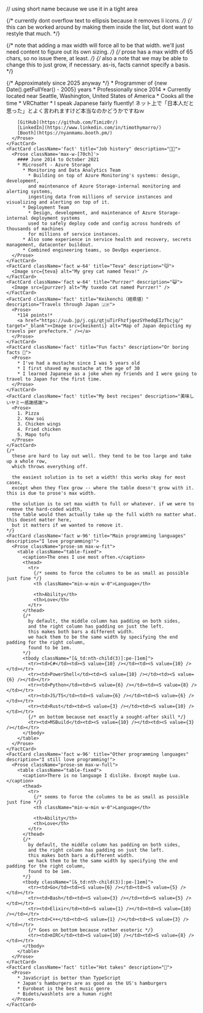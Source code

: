 ---
---

// using short name because we use it in a tight area


{/* currently dont overflow text to ellipsis because it removes li icons. */}
{/* this can be worked around by making them inside the list, but dont want to restyle that much. */}

{/* note that adding a max width will force all to be that width. we'll just need content to figure out its own sizing. */}
{/* prose has a max width of 65 chars, so no issue there, at least. */}
{/* also a note that we may be able to change this to just grow, if necessary. as-is, facts cannot specify a basis. */}

<Layout title="About me!">
  <div className={cn("flex flex-wrap gap-4 ", proseClasses, factClasses)}>
    <FactCard className='fact' title="Me" description="Who am I?">
      <Prose>
        {/* Approximately since 2025 anyway */}
        * Programmer of {new Date().getFullYear() - 2005} years
          * Professionally since 2014
        * Currently located near Seattle, Washington, United States of America
        * Cooks all the time
        * VRChatter
        * I speak Japanese fairly fluently! ネット上で「日本人だと思った」とよく言われますけど本当なのかどうかですねｗ


        [GitHub](https://github.com/Timiz0r/)
        [LinkedIn](https://www.linkedin.com/in/timothymarro/)
        [Booth](https://nyanmamu.booth.pm/)
      </Prose>
    </FactCard>
    <FactCard className='fact' title="Job history" description="🧑‍💼">
      <Prose className='max-w-[70ch]'>
        #### June 2014 to October 2021
        * Microsoft - Azure Storage
          * Monitoring and Data Analytics Team
            * Building on top of Azure Monitoring's systems: design, development,
            and maintenance of Azure Storage-internal monitoring and alerting systems,
            ingesting data from millions of service instances and visualizing and alerting on top of it.
          * Deployment Team
            * Design, development, and maintenance of Azure Storage-internal deployment systems
            used to safely deploy code and config across hundreds of thousands of machines
            for millions of service instances.
          * Also some experience in service health and recovery, secrets management, datacenter buildout.
          * Combined engineering teams, so DevOps experience.
      </Prose>
    </FactCard>
    <FactCard className='fact w-64' title="Teva" description="😽">
      <Image src={teva} alt="My grey cat named Teva!" />
    </FactCard>
    <FactCard className='fact w-64' title="Purrzer" description="😺">
      <Image src={purrzer} alt="My tuxedo cat named Purrzer!" />
    </FactCard>
    <FactCard className='fact' title="Keikenchi（経県値）" description="Travels through Japan 🇯🇵">
      <Prose>
        *114 points!*
        <a href="https://uub.jp/j.cgi/qtjuTirFhzfjqezSYhedqEIzThcjq/" target="_blank"><Image src={keikenti} alt="Map of Japan depicting my travels per prefecture." /></a>
      </Prose>
    </FactCard>
    <FactCard className='fact' title="Fun facts" description="Or boring facts 🤷">
      <Prose>
        * I've had a mustache since I was 5 years old
        * I first shaved my mustache at the age of 30
        * I learned Japanese as a joke when my friends and I were going to travel to Japan for the first time.
      </Prose>
    </FactCard>
    <FactCard className='fact' title="My best recipes" description="美味しいヤミー感謝感謝">
      <Prose>
        1. Pizza
        2. Kow soi
        3. Chicken wings
        4. Fried chicken
        5. Mapo tofu
      </Prose>
    </FactCard>
    {/*
      these are hard to lay out well. they tend to be too large and take up a whole row,
      which throws everything off.

      the easiest solution is to set a width! this works okay for most cases,
      except when they flex grow -- where the table doesn't grow with it. this is due to prose's max width.

      the solution is to set max width to full or whatever. if we were to remove the hard-coded width,
      the table would then actually take up the full width no matter what. this doesnt matter here,
      but it matters if we wanted to remove it.
    */}
    <FactCard className='fact w-96' title="Main programming languages" description="I love programming!">
      <Prose className="prose-sm max-w-fit">
        <table className="table-fixed">
          <caption>The ones I use most often.</caption>
          <thead>
            <tr>
              {/* seems to force the columns to be as small as possible just fine */}
              <th className="min-w-min w-0">Language</th>

              <th>Ability</th>
              <th>Love</th>
            </tr>
          </thead>
          {/*
            by default, the middle column has padding on both sides,
            and the right column has padding on just the left.
            this makes both bars a different width.
            we hack them to be the same width by specifying the end padding for the right column,
            found to be 1em.
          */}
          <tbody className="[&_td:nth-child(3)]:pe-[1em]">
            <tr><td>C#</td><td><S value={10} /></td><td><S value={10} /></td></tr>
            <tr><td>PowerShell</td><td><S value={10} /></td><td><S value={6} /></td></tr>
            <tr><td>Python</td><td><S value={6} /></td><td><S value={8} /></td></tr>
            <tr><td>JS/TS</td><td><S value={6} /></td><td><S value={6} /></td></tr>
            <tr><td>Rust</td><td><S value={3} /></td><td><S value={10} /></td></tr>
            {/* on bottom because not exactly a sought-after skill */}
            <tr><td>MSBuild</td><td><S value={10} /></td><td><S value={3} /></td></tr>
          </tbody>
        </table>
      </Prose>
    </FactCard>
    <FactCard className='fact w-96' title="Other programming languages" description="I still love programming!">
      <Prose className="prose-sm max-w-full">
        <table className="table-fixed">
          <caption>There is no language I dislike. Except maybe Lua.</caption>
          <thead>
            <tr>
              {/* seems to force the columns to be as small as possible just fine */}
              <th className="min-w-min w-0">Language</th>

              <th>Ability</th>
              <th>Love</th>
            </tr>
          </thead>
          {/*
            by default, the middle column has padding on both sides,
            and the right column has padding on just the left.
            this makes both bars a different width.
            we hack them to be the same width by specifying the end padding for the right column,
            found to be 1em.
          */}
          <tbody className="[&_td:nth-child(3)]:pe-[1em]">
            <tr><td>Go</td><td><S value={6} /></td><td><S value={5} /></td></tr>
            <tr><td>Bash</td><td><S value={3} /></td><td><S value={5} /></td></tr>
            <tr><td>Elixir</td><td><S value={1} /></td><td><S value={10} /></td></tr>
            <tr><td>C++</td><td><S value={1} /></td><td><S value={3} /></td></tr>
            {/* Goes on bottom because rather esoteric */}
            <tr><td>mIRC</td><td><S value={10} /></td><td><S value={8} /></td></tr>
          </tbody>
        </table>
      </Prose>
    </FactCard>
    <FactCard className='fact' title="Hot takes" description="😤">
      <Prose>
        * JavaScript is better than TypeScript
        * Japan's hamburgers are as good as the US's hamburgers
        * Eurobeat is the best music genre
        * Bidets/washlets are a human right
      </Prose>
    </FactCard>
  </div>
</Layout>
